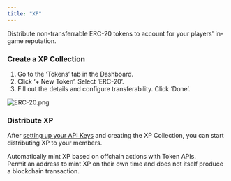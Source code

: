 ```yaml
---
title: "XP"
---
```


Distribute non-transferrable ERC-20 tokens to account for your players' in-game reputation.

### Create a XP Collection

1. Go to the ‘Tokens’ tab in the Dashboard.
2. Click ‘+ New Token’. Select ‘ERC-20’.
3. Fill out the details and configure transferability. Click ‘Done’.

![ERC-20.png](https://station-images.nyc3.digitaloceanspaces.com/c42ffaa9-1d72-405d-9d5f-9ab0fee0fd7c.png)

### Distribute XP

After [setting up your API Keys](/introduction/quickstart) and creating the XP Collection, you can start distributing XP to your members.

<CardGroup cols={2}>
<Card
    title="Mint API"
    icon="terminal"
    iconType="solid"
    href="/api-reference/v1/erc20/post/mint"
  >
    <div style={{ paddingTop: "8px", fontSize: "14px" }}>
      Automatically mint XP based on offchain actions with Token APIs.  
    </div>
  </Card>
  <Card
    title="Permit API"
    icon="terminal"
    iconType="solid"
    href="/api-reference/v1/erc20/post/permit"
  >
    <div style={{ paddingTop: "8px", fontSize: "14px" }}>
      Permit an address to mint XP on their own time and does not itself produce a blockchain transaction.  
    </div>
  </Card>
</CardGroup>